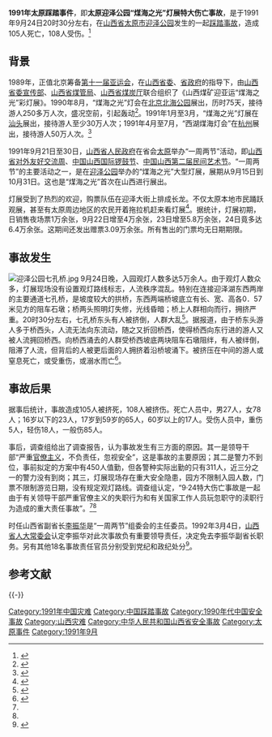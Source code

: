 {{Infobox event
| title                    = 1991年太原踩踏事件
| image                    = 
| image_size               = 
| caption                  = 
| date                     =  {{start date|1991|09|24}}
| time                     =  20:30
| place                    = {{CHN}}[[山西省|山西省]][[太原市|太原市]][[迎泽公园|迎泽公园]]
| coordinates              =  
| also known as            = 
| cause                    = 人群拥挤 等
| first reporter           = 
| reported deaths          = 105
| reported injuries        = 108
| reported missing         = 
| burial                   = 
| inquiries                = 
}}

'''1991年太原踩踏事件'''，即'''太原迎泽公园“煤海之光”灯展特大伤亡事故'''，是于1991年9月24日20时30分左右，在[[山西省|山西省]][[太原市|太原市]][[迎泽公园|迎泽公园]]发生的一起[[踩踏事故|踩踏事故]]，造成105人死亡，108人受伤。<ref>{{cite book|title=山西通志·第49卷·大事记|year=1999|publisher=中华书局|location=北京|isbn=7-101-02069-0|pages=691}}</ref>

== 背景 ==
1989年，正值北京筹备[[第十一届亚运会|第十一届亚运会]]，在[[中国共产党山西省委员会|山西省委]]、[[山西省人民政府|省政府]]的指导下，由[[山西省委宣传部|山西省委宣传部]]、[[山西省煤管局|山西省煤管局]]、[[山西省煤炭厅|山西省煤炭厅]]联合组织了《山西煤矿迎亚运“煤海之光”彩灯展》。1990年8月，“煤海之光”灯会在[[北京|北京]][[北海公园|北海公园]]展出，历时75天，接待游人250多万人次，盛况空前，引起轰动<ref>{{cite book|author=北海景山公园管理处|year=2000|location=北京|isbn=7-5038-2686-X|pages=335|title=北海景山公园志|url=http://d.wanfangdata.com.cn/LocalChronicleItem_1385224.aspx|publisher=中国林业出版社|access-date=2015-01-01|archive-date=2015-01-02|archive-url=https://web.archive.org/web/20150102034740/http://d.wanfangdata.com.cn/LocalChronicleItem_1385224.aspx|dead-url=no}}</ref>。1991年1月至3月，“煤海之光”灯展在[[汕头|汕头]]展出，接待游人至少30万人次；1991年4月至7月，“西湖煤海灯会”在[[杭州|杭州]]展出，接待游人50万人次。<ref>{{cite isbn|9787203065401}}</ref>

1991年9月21日至30日，[[山西省人民政府|山西省人民政府]]在省会[[太原|太原]]举办“一周两节”活动，即[[山西省对外友好交流周|山西省对外友好交流周]]、[[中国山西国际锣鼓节|中国山西国际锣鼓节]]、[[山西民间艺术节|中国山西第二届民间艺术节]]。“一周两节”的主要活动之一，是在[[迎泽公园|迎泽公园]]举办的“煤海之光”大型灯展，展期从9月15日到10月31日。这也是“煤海之光”首次在山西进行展出。

灯展受到了热烈的欢迎，购票队伍在迎泽大街上排成长龙。不仅太原本地市民踊跃观展，甚至有太原周边地区的农民开着拖拉机赶来看灯展<ref name="Mystery">{{cite news|title=山西太原：迎泽公园灵异事件|url=http://www.sx.chinanews.com/news/2011/0627/40645.html|accessdate=2014-12-07|newspaper=新华社-瞭望东方周刊|date=2011-06-27|archive-date=2014-12-10|archive-url=https://web.archive.org/web/20141210232358/http://www.sx.chinanews.com/news/2011/0627/40645.html|dead-url=no}}</ref>。据统计，灯展初期，日销售夜场票1万余张，9月22日增至4万余张，23日增至5.8万余张，24日竟多达6.4万余张。这期间还发出赠票3.09万余张。所有售出的门票均无日期期限。

== 事故发生 ==
[[File:迎泽公园七孔桥.jpg|thumb]]
9月24日晚，入园观灯人数多达5万余人。由于观灯人数众多，灯展现场没有设置观灯路线标志，人流秩序混乱。特别在连接迎泽湖东西两岸的主要通道七孔桥，是坡度较大的拱桥，东西两端桥坡底立有长、宽、高各0．57米见方的阻车石墩；桥两头照明灯失修，光线昏暗；桥上人群相向而行，拥挤严重。20时30分左右，七孔桥东头有人被挤倒，人群大乱<ref name="History">{{cite web|title=迎泽公园“煤海之光”灯展特大伤亡事故|url=http://www.tyfzw.cn/?sw=774&b=177|work=太原方志网|publisher=山西省太原市政府地方志办公室|accessdate=2014-12-07|archive-date=2016-03-04|archive-url=https://web.archive.org/web/20160304104006/http://www.tyfzw.cn/?sw=774&b=177|dead-url=yes}}</ref>。据报道，由于桥东头游人多于桥西头，人流无法向东流动，随之又折回桥西，使得桥西向东行进的游人又被人流拥回桥西。向桥西涌去的人群受桥西坡底两块阻车石墩阻绊，有人被绊倒，阻滞了人流，但背后的人被更后面的人拥挤着沿桥坡涌下。被挤压在中间的游人或窒息死亡，或受重伤，或溺水而亡<ref name="Report">{{cite journal|author=朝晖;丁一|title=“煤海之光”灯展特大伤亡事故纪实|journal=法律与生活|year=1992|issue=8|pages=2}}</ref>。

== 事故后果 ==
据事后统计，事故造成105人被挤死，108人被挤伤。死亡人员中，男27人，女78人；16岁以下的23人，17岁到59岁的65人，60岁以上的17人。受伤人员中，重伤5人，轻伤18人，一般伤85人。

事后，调查组给出了调查报告，认为事故发生有三方面的原因。其一是领导干部“严重[[官僚主义|官僚主义]]，不负责任，忽视安全”，这是事故的主要原因；其二是警力不到位，事前拟定的方案中有450人值勤，但各警种实际出勤的只有311人，近三分之一的警力没有到岗；其三，灯展现场存在重大安全隐患，园方不限制入园人数，门票不限制游览日期，没有规定观灯路线。调查组认定，“9·24特大伤亡事故是一起由于有关领导干部严重官僚主义的失职行为和有关国家工作人员玩忽职守的渎职行为造成的重大责任事故”。<ref name="History"/><ref name="Report"/>

时任山西省副省长[[李振华_(1934年)|李振华]]是“一周两节”组委会的主任委员。1992年3月4日，[[山西省人大常委会|山西省人大常委会]]认定李振华对此次事故负有重要领导责任，决定免去李振华副省长职务。另有其他18名事故责任官员分别受到党纪和政纪处分<ref>{{cite news|title=撤销李振华山西省副省长职务|url=http://dangshi.people.com.cn/GB/146570/198300/200214/200219/12464982.html|accessdate=2014-12-07|newspaper=人民日报|date=1992-03-06|archive-date=2019-06-03|archive-url=https://web.archive.org/web/20190603152558/http://dangshi.people.com.cn/GB/146570/198300/200214/200219/12464982.html|dead-url=no}}</ref>。

== 参考文献 ==
{{Reflist|2}}

{{-}}
{{中國踩踏事故}}

[[Category:1991年中国灾难|Category:1991年中国灾难]]
[[Category:中国踩踏事故|Category:中国踩踏事故]]
[[Category:1990年代中国安全事故|Category:1990年代中国安全事故]]
[[Category:山西灾难|Category:山西灾难]]
[[Category:中华人民共和国山西省安全事故|Category:中华人民共和国山西省安全事故]]
[[Category:太原事件|Category:太原事件]]
[[Category:1991年9月|Category:1991年9月]]